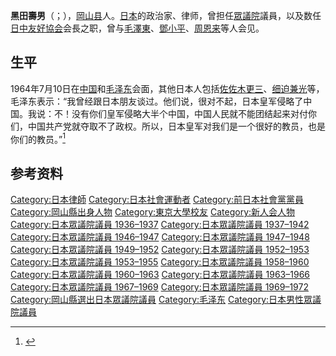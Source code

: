 {{Expand Japanese|黒田寿男}}
{{Infobox Officeholder
|name = 黑田 壽男
|image =Hisao Kuroda 01.jpg
|caption=1955年的黑田壽男
|order = 
|office     = {{JPN}}[[眾議院_(日本)|眾議院]]議員
|term_start  = 1958年5月23日
|term_end   = 1972年11月13日
|predecessor = 
|successor   = 
|constituency= {{link-ja|岡山縣第1區 (中選舉區)|岡山県第1区 (中選挙区)|岡山縣第1區}}
|term_start1  = 1947年4月26日
|term_end1   = 1955年1月24日
|predecessor1 = 新設選區
|successor1   = 
|constituency1= {{link-ja|岡山縣第1區 (中選舉區)|岡山県第1区 (中選挙区)|岡山縣第1區}}
|office2     = {{EOJ}}[[眾議院_(日本)|眾議院]]議員
|term_start2  = 1946年4月11日
|term_end2   = 1947年3月31日
|predecessor2 = 新設選區
|successor2  = 選區廢除
|constituency2= 岡山縣全縣區
|term_start3  = 1936年2月21日
|term_end3   = 1937年
|predecessor3 = 
|successor3   = 
|constituency3= 岡山縣第1區
|vice_occupation =
|vice_president = 
|birth_date = {{birth_date|1899|4|14}}
|birth_place = {{EOJ}}[[岡山縣|岡山縣]][[津高郡|津高郡]]金川村<br>（現[[岡山市|岡山市]][[北区_(岡山市)|北区]]）
|death_date = {{death_date_and_age|1986|10|21|1899|4|14}}
|death_place = {{JPN}}[[神奈川縣|神奈川縣]][[川崎市|川崎市]]
|spouse = 
 
|profession = 
|party = （[[無党籍|無党籍]]→）<br />（{{link-ja|社会大眾党|社会大衆党}}→）<br />（無党籍→）<br />（[[日本社会党|日本社会党]]→）<br />（{{link-ja|勞動者農民党|労働者農民党}}→）<br />日本社会党
|signature = 
|relatives= 
|children=
|alma_mater        = [[東京帝国大学|東京帝国大学]]法学部
}} 
'''黑田壽男'''（{{jpn|j=黒田寿男|hg=くろだ ひさお|rm=Kuroda Hisao}}；{{bd|1899年|4月14日|1986年|10月21日|Kuroda Hisao}}），[[岡山县|岡山县]]人。[[日本|日本]]的政治家、律师，曾担任[[眾議院_(日本)|眾議院]]議員，以及数任[[日中友好協会|日中友好協会]]会長之职，曾与[[毛澤東|毛澤東]]、[[鄧小平|鄧小平]]、[[周恩来|周恩来]]等人会见。

==生平==
1964年7月10日在[[中国|中国]]和[[毛泽东|毛泽东]]会面，其他日本人包括[[佐佐木更三|佐佐木更三]]、[[细迫兼光|细迫兼光]]等，毛泽东表示：“我曾经跟日本朋友谈过。他们说，很对不起，日本皇军侵略了中国。我说：不！没有你们皇军侵略大半个中国，中国人民就不能团结起来对付你们，中国共产党就夺取不了政权。所以，日本皇军对我们是一个很好的教员，也是你们的教员。”<ref name="mzdsx">{{cite book |author1=王晁星 |title=毛泽东思想万岁：接见日本社会党人士佐佐木更三、黑田寿男、细迫兼光等的谈话 |date=1964四年7月10日 |url=https://www.marxists.org/chinese/maozedong/1968/5-097.htm |accessdate=2019-07-20 |archive-date=2019-07-20 |archive-url=https://web.archive.org/web/20190720233724/https://www.marxists.org/chinese/maozedong/1968/5-097.htm |dead-url=no }}</ref>

==参考资料==
{{reflist}}

{{DEFAULTSORT:Kuroda Hisao}}
[[Category:日本律師|Category:日本律師]]
[[Category:日本社會運動者|Category:日本社會運動者]]
[[Category:前日本社會黨黨員|Category:前日本社會黨黨員]]
[[Category:岡山縣出身人物|Category:岡山縣出身人物]]
[[Category:東京大學校友|Category:東京大學校友]]
[[Category:新人会人物|Category:新人会人物]]
[[Category:日本眾議院議員_1936–1937|Category:日本眾議院議員 1936–1937]]
[[Category:日本眾議院議員_1937–1942|Category:日本眾議院議員 1937–1942]]
[[Category:日本眾議院議員_1946–1947|Category:日本眾議院議員 1946–1947]]
[[Category:日本眾議院議員_1947–1948|Category:日本眾議院議員 1947–1948]]
[[Category:日本眾議院議員_1949–1952|Category:日本眾議院議員 1949–1952]]
[[Category:日本眾議院議員_1952–1953|Category:日本眾議院議員 1952–1953]]
[[Category:日本眾議院議員_1953–1955|Category:日本眾議院議員 1953–1955]]
[[Category:日本眾議院議員_1958–1960|Category:日本眾議院議員 1958–1960]]
[[Category:日本眾議院議員_1960–1963|Category:日本眾議院議員 1960–1963]]
[[Category:日本眾議院議員_1963–1966|Category:日本眾議院議員 1963–1966]]
[[Category:日本眾議院議員_1967–1969|Category:日本眾議院議員 1967–1969]]
[[Category:日本眾議院議員_1969–1972|Category:日本眾議院議員 1969–1972]]
[[Category:岡山縣選出日本眾議院議員|Category:岡山縣選出日本眾議院議員]]
[[Category:毛泽东|Category:毛泽东]]
[[Category:日本男性眾議院議員|Category:日本男性眾議院議員]]